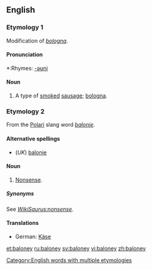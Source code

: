 ==English==

===Etymology 1===
Modification of ''[[bologna]]''.

{{rfc-level|check placement of Pronunciation}}

====Pronunciation====
*:Rhymes: [[Rhymes:English:-əʊni|-əʊni]]

====Noun====
{{en-noun|s}}

# {{countable}} A type of [[smoke]]d [[sausage]]; [[bologna]].

===Etymology 2===
From the [[Polari]] slang word ''[[balonie]]''.

====Alternative spellings====
*(''UK'') [[balonie]]

====Noun====
{{en-noun|-}}

# {{context|uncountable|US|slang}} [[nonsense|Nonsense]].

=====Synonyms=====
See ''[[WikiSaurus:nonsense]]''.

====Translations====
{{trans-top|nonsense}}
*German: [[Käse]] {{m}}
{{trans-mid}}
{{trans-bottom}}

[[Category:English words with multiple etymologies]]

[[et:baloney]]
[[ru:baloney]]
[[sv:baloney]]
[[vi:baloney]]
[[zh:baloney]]